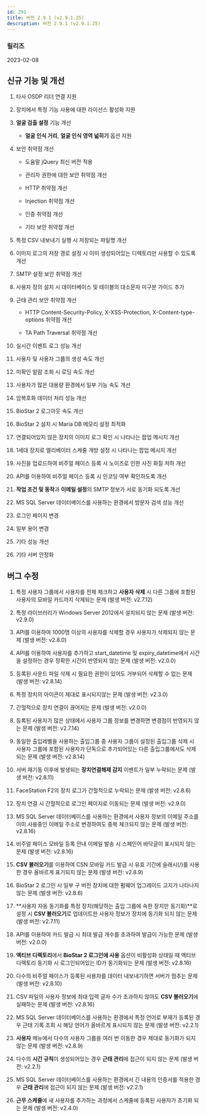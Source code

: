 ```yaml
---
id: 291
title: 버전 2.9.1 (v2.9.1.25)
description: 버전 2.9.1 (v2.9.1.25)
---
```


### 릴리즈

2023-02-08

## 신규 기능 및 개선

1. 타사 OSDP 리더 연결 지원

2. 장치에서 특정 기능 사용에 대한 라이선스 활성화 지원

3. **얼굴 검출 설정** 기능 개선

    * **얼굴 인식 거리**, **얼굴 인식 영역 넓히기** 옵션 지원

4. 보안 취약점 개선

    * 도움말 jQuery 최신 버전 적용

    * 관리자 권한에 대한 보안 취약점 개선

    * HTTP 취약점 개선

    * Injection 취약점 개선

    * 인증 취약점 개선

    * 기타 보안 취약점 개선

5. 특정 CSV 내보내기 실행 시 저장되는 파일명 개선

6. 이미지 로그의 저장 경로 설정 시 이미 생성되어있는 디렉토리만 사용할 수 있도록 개선

7. SMTP 설정 보안 취약점 개선

8. 사용자 정의 설치 시 데이터베이스 및 테이블의 대소문자 미구분 가이드 추가

9. 근태 관리 보안 취약점 개선

    * HTTP Content-Security-Policy, X-XSS-Protection, X-Content-type-options 취약점 개선

    * TA Path Traversal 취약점 개선

10. 실시간 이벤트 로그 성능 개선

11. 사용자 및 사용자 그룹의 생성 속도 개선

12. 미확인 알람 조회 시 로딩 속도 개선

13. 사용자가 많은 대용량 환경에서 일부 기능 속도 개선

14. 암복호화 데이터 처리 성능 개선

15. BioStar 2 로그아웃 속도 개선

16. BioStar 2 설치 시 Maria DB 메모리 설정 최적화

17. 연결되어있지 않은 장치의 이미지 로그 확인 시 나타나는 팝업 메시지 개선

18. 1세대 장치로 엘리베이터 스케줄 개방 설정 시 나타나는 팝업 메시지 개선

19. 사진을 업로드하여 비주얼 페이스 등록 시 노이즈로 인한 사진 화질 저하 개선

20. API를 이용하여 비주얼 페이스 등록 시 인코딩 여부 확인하도록 개선

21. **작업 조건 및 동작**과 **이메일 설정**의 SMTP 정보가 서로 동기화 되도록 개선

22. MS SQL Server 데이터베이스를 사용하는 환경에서 방문자 검색 성능 개선

23. 로그인 페이지 변경

24. 일부 용어 변경

25. 기타 성능 개선

26. 기타 서버 안정화

## 버그 수정

1. 특정 사용자 그룹에서 사용자를 전체 체크하고 **사용자 삭제** 시 다른 그룹에 포함된 사용자의 모바일 카드까지 삭제되는 문제 (발생 버전: v2.7.12)

2. 특정 라이브러리가 Windows Server 2012에서 설치되지 않는 문제 (발생 버전: v2.9.0)

3. API를 이용하여 1000명 이상의 사용자를 삭제할 경우 사용자가 삭제되지 않는 문제 (발생 버전: v2.8.0)

4. API를 이용하여 사용자를 추가하고 start_datetime 및 expiry_datetime에서 시간을 설정하는 경우 정확한 시간이 반영되지 않는 문제 (발생 버전: v2.0.0)

5. 등록된 사운드 파일 삭제 시 필요한 권한이 있어도 거부되어 삭제할 수 없는 문제 (발생 버전: v2.8.14)

6. 특정 장치의 아이콘이 제대로 표시되지않는 문제 (발생 버전: v2.3.0)

7. 간헐적으로 장치 연결이 끊어지는 문제 (발생 버전: v2.0.0)

8. 등록된 사용자가 많은 상태에서 사용자 그룹 정보를 변경하면 변경점이 반영되지 않는 문제 (발생 버전: v2.7.14)

9. 동일한 출입레벨을 사용하는 출입그룹 중 사용자 그룹이 설정된 출입그룹 삭제 시 사용자 그룹에 포함된 사용자가 단독으로 추가되어있는 다른 출입그룹에서도 삭제되는 문제 (발생 버전: v2.8.14)

10. 서버 재기동 이후에 발생되는 **장치연결해제 감지** 이벤트가 일부 누락되는 문제 (발생 버전: v2.8.11)

11. FaceStation F2의 장치 로그가 간헐적으로 누락되는 문제 (발생 버전: v2.8.6)

12. 장치 연결 시 간헐적으로 로그인 페이지로 이동되는 문제 (발생 버전: v2.9.0)

13. MS SQL Server 데이터베이스를 사용하는 환경에서 사용자 정보의 이메일 주소를 이미 사용중인 이메일 주소로 변경하여도 중복 체크되지 않는 문제 (발생 버전: v2.8.16)

14. 비주얼 페이스 모바일 등록 안내 이메일 발송 시 스페인어 바닥글이 표시되지 않는 문제 (발생 버전: v2.8.16)

15. **CSV 불러오기**를 이용하여 CSN 모바일 카드 발급 시 유효 기간에 슬래시(/)를 사용한 경우 올바르게 표기되지 않는 문제 (발생 버전: v2.8.9)

16. BioStar 2 로그인 시 일부 구 버전 장치에 대한 펌웨어 업그레이드 고지가 나타나지 않는 문제 (발생 버전: v2.8.6)

17. **사용자 자동 동기화를 특정 장치(해당하는 출입 그룹에 속한 장치만 동기화)**로 설정 시 **CSV 불러오기**로 업데이트한 사용자 정보가 장치에 동기화 되지 않는 문제 (발생 버전: v2.7.11)

18. API를 이용하여 카드 발급 시 최대 발급 개수를 초과하여 발급이 가능한 문제 (발생 버전: v2.0.0)

19. **액티브 디렉토리**에서 **BioStar 2 로그인에 사용** 옵션이 비활성화 상태일 때 액티브 디렉토리 동기화 시 로그인되어있는 ID가 동기화되는 문제 (발생 버전: v2.8.16)

20. 다수의 비주얼 페이스가 등록된 사용자를 데이터 내보내기하면 서버가 멈추는 문제 (발생 버전: v2.8.10)

21. CSV 파일의 사용자 정보에 최대 입력 글자 수가 초과하지 않아도 **CSV 불러오기**에 실패하는 문제 (발생 버전: v2.8.16)

22. MS SQL Server 데이터베이스를 사용하는 환경에서 특정 언어로 부재가 등록된 경우 근태 기록 조회 시 해당 언어가 올바르게 표시되지 않는 문제 (발생 버전: v2.2.1)

23. **사용자** 메뉴에서 다수의 사용자 그룹을 여러 번 이동한 경우 제대로 동기화가 되지 않는 문제 (발생 버전: v2.8.9)

24. 다수의 **시간 규칙**이 생성되어있는 경우 **근태 관리**에 접근이 되지 않는 문제 (발생 버전: v2.2.1)

25. MS SQL Server 데이터베이스를 사용하는 환경에서 긴 내용의 인증서를 적용한 경우 **근태 관리**에 접근이 되지 않는 문제 (발생 버전: v2.2.1)

26. **근무 스케줄**에 새 사용자를 추가하는 과정에서 스케줄에 등록된 사용자가 초기화 되는 문제 (발생 버전: v2.4.0)